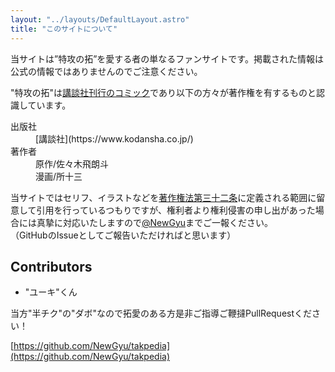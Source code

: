 ```yaml
---
layout: "../layouts/DefaultLayout.astro"
title: "このサイトについて"
---
```


当サイトは”特攻の拓”を愛する者の単なるファンサイトです。掲載された情報は公式の情報ではありませんのでご注意ください。

"特攻の拓"は[講談社刊行のコミック](https://bookclub.kodansha.co.jp/title?code=1000002437)であり以下の方々が著作権を有するものと認識しています。
<dl>
    <dt>出版社</dt>
    <dd>[講談社](https://www.kodansha.co.jp/)</dd>
    <dt>著作者</dt>
    <dd>原作/佐々木飛朗斗</dd>
    <dd>漫画/所十三</dd>
</dl>

当サイトではセリフ、イラストなどを[著作権法第三十二条](https://elaws.e-gov.go.jp/document?lawid=345AC0000000048)に定義される範囲に留意して引用を行っているつもりですが、権利者より権利侵害の申し出があった場合には真摯に対応いたしますので[@NewGyu](https://github.com/NewGyu/takpedia/issues/new)までご一報ください。  
（GitHubのIssueとしてご報告いただければと思います）

## Contributors
* "ユーキ"くん

当方"半チク"の"ダボ"なので拓愛のある方是非ご指導ご鞭撻PullRequestください！

[https://github.com/NewGyu/takpedia](https://github.com/NewGyu/takpedia)
